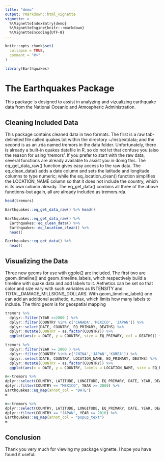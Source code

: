 ---
title: "demo"
output: rmarkdown::html_vignette
vignette: >
  %\VignetteIndexEntry{demo}
  %\VignetteEngine{knitr::rmarkdown}
  %\VignetteEncoding{UTF-8}
---

```{r, include = FALSE}
knitr::opts_chunk$set(
  collapse = TRUE,
  comment = "#>"
)
```

```{r setup}
library(Earthquakes)
```
# The Earthquakes Package
This package is designed to assist in analyzing and vizualizing earthquake data from the National Oceanic and Atmospheric Administration.

## Cleaning Included Data
  This package contains cleaned data in two formats.  The first is a raw tab-delimited file called quakes.txt within the directory ~/inst/extdata; and the second is as an .rda named tremors in the data folder.  Unfortunately, there is already a built-in quakes datafile in R, so do not let that confuse you (also the reason for using 'tremors'.  If you prefer to start with the raw data, several functions are already available to assist you in doing this.
  The eq_get_data_raw() function gives easy access to the raw data.  The eq_clean_data() adds a date column and sets the latitude and longitude columns to type numeric; while the eq_location_clean() function simplifies the LOCATION_NAME column so that it does not include the country, which is its own column already.
  The eq_get_data() combins all three of the above functions--but again, all are already included as tremors.rda.


```{r look at builtin tremors dataset}
head(tremors)
```
```{r retrieve raw data}
Earthquakes::eq_get_data_raw() %>% head()
```
```{r retrieve and clean data}
Earthquakes::eq_get_data_raw() %>%
  Earthquakes::eq_clean_data() %>%
  Earthquakes::eq_location_clean() %>%
  head()
```
```{r use single function to do same task}
Earthquakes::eq_get_data() %>%
  head()
```

## Visualizing the Data
  Three new geoms for use wtih ggplot2 are included.  The first two are geom_timeline() and geom_timeline_labels, which respectively build a timeline with quake data and add labels to it.  Aethetics can be set so that color and size vary with such variables as INTENSITY and TOTAL_DAMAGE_MILLSIONS_DOLLARS.  With geom_timeline_label() one can add an additional aesthetic, n_max, which limits how many labels to include.
  The third geom is for geospatial mapping
  
```{r display geomtimeline}
tremors %>% 
  dplyr::filter(YEAR >=2000 ) %>%
  dplyr::filter(COUNTRY %in% c('CANADA','MEXICO', 'JAPAN')) %>%
  dplyr::select(DATE, COUNTRY, EQ_PRIMARY, DEATHS) %>%
  dplyr::mutate(COUNTRY = as.factor(COUNTRY)) %>%
  ggplot(aes(x = DATE, y = COUNTRY, size = EQ_PRIMARY, col = DEATHS)) + geom_timeline()
```

```{r display geomtimeline w/ labels}
tremors %>% 
  dplyr::filter(YEAR >= 2000 ) %>%
  dplyr::filter(COUNTRY %in% c('CHINA','JAPAN','KOREA')) %>%
  dplyr::select(DATE, COUNTRY, LOCATION_NAME, EQ_PRIMARY, DEATHS) %>%
  dplyr::mutate(COUNTRY = as.factor(COUNTRY)) %>%
  ggplot(aes(x = DATE, y = COUNTRY, labels = LOCATION_NAME, size = EQ_PRIMARY, col = DEATHS, n_max = 4)) + Earthquakes::geom_timeline() + Earthquakes:::geom_timeline_label()
```

```{r display eq_map visualization}
m<-tremors %>%
dplyr::select(COUNTRY, LATITUDE, LONGITUDE, EQ_PRIMARY, DATE, YEAR, DEATHS) %>%
dplyr::filter(COUNTRY == "MEXICO", YEAR >= 2000) %>%
Earthquakes::eq_map(annot_col = "DATE")
m
```

```{r display eq_map visualization with more popup data}
m<-tremors %>%
dplyr::select(COUNTRY, LATITUDE, LONGITUDE, EQ_PRIMARY, DATE, YEAR, DEATHS) %>%
dplyr::filter(COUNTRY == "JAPAN", YEAR >= 2010) %>%
Earthquakes::eq_map(annot_col = "popup_text")
m
```

## Conclusion
  Thank you very much for viewing my package vignette.  I hope you have found it useful.

